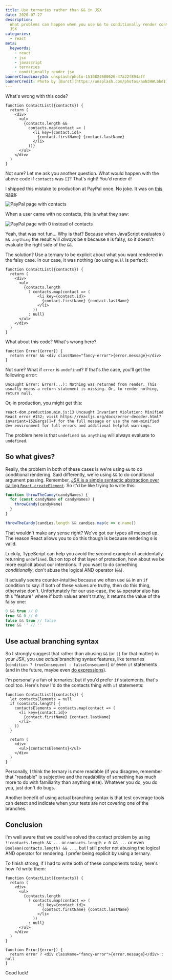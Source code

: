 ```yaml
---
title: Use ternaries rather than && in JSX
date: 2020-07-27
description:
  What problems can happen when you use && to conditionally render content in
  JSX
categories:
  - react
meta:
  keywords:
    - react
    - jsx
    - javascript
    - ternaries
    - conditionally render jsx
bannerCloudinaryId: unsplash/photo-1516824600626-47a22f894aff
bannerCredit: Photo by [Burst](https://unsplash.com/photos/aoN3HWLbhdI)
---
```


What's wrong with this code?

```tsx
function ContactList({contacts}) {
  return (
    <div>
      <ul>
        {contacts.length &&
          contacts.map(contact => (
            <li key={contact.id}>
              {contact.firstName} {contact.lastName}
            </li>
          ))}
      </ul>
    </div>
  )
}
```

Not sure? Let me ask you another question. What would happen with the above code
if `contacts` was `[]`? That's right! You'd render `0`!

I shipped this mistake to production at PayPal once. No joke. It was on
[this page](https://www.paypal.com/myaccount/transfer/homepage):

![PayPal page with contacts](https://res.cloudinary.com/kentcdodds-com/image/upload/v1625033483/kentcdodds.com/content/blog/use-ternaries-rather-than-and-and-in-jsx/contacts.png)

When a user came with no contacts, this is what they saw:

![PayPal page with 0 instead of contacts](https://res.cloudinary.com/kentcdodds-com/image/upload/v1625033483/kentcdodds.com/content/blog/use-ternaries-rather-than-and-and-in-jsx/no-contacts.png)

Yeah, that was not fun... Why is that? Because when JavaScript evaluates
`0 && anything` the result will _always_ be `0` because `0` is falsy, so it
doesn't evaluate the right side of the `&&`.

The solution? Use a ternary to be explicit about what you want rendered in the
falsy case. In our case, it was nothing (so using `null` is perfect):

```tsx
function ContactList({contacts}) {
  return (
    <div>
      <ul>
        {contacts.length
          ? contacts.map(contact => (
              <li key={contact.id}>
                {contact.firstName} {contact.lastName}
              </li>
            ))
          : null}
      </ul>
    </div>
  )
}
```

What about this code? What's wrong here?

```tsx
function Error({error}) {
  return error && <div className="fancy-error">{error.message}</div>
}
```

Not sure? What if `error` is `undefined`? If that's the case, you'll get the
following error:

```
Uncaught Error: Error(...): Nothing was returned from render. This usually means a return statement is missing. Or, to render nothing, return null.
```

Or, in production, you might get this:

```
react-dom.production.min.js:13 Uncaught Invariant Violation: Minified React error #152; visit https://reactjs.org/docs/error-decoder.html?invariant=152&args[]=f for the full message or use the non-minified dev environment for full errors and additional helpful warnings.
```

The problem here is that `undefined && anything` will always evaluate to
`undefined`.

## So what gives?

Really, the problem in both of these cases is we're using `&&` to do conditional
rendering. Said differently, we're using `&&` to do conditional argument
passing. Remember,
[JSX is a simple syntactic abstraction over calling `React.createElement`](/blog/what-is-jsx).
So it'd be like trying to write this:

```js
function throwTheCandy(candyNames) {
  for (const candyName of candyNames) {
    throwCandy(candyName)
  }
}

throwTheCandy(candies.length && candies.map(c => c.name))
```

That wouldn't make any sense right? We've got our types all messed up. The
reason React allows you to do this though is because rendering `0` is valid.

Luckily, TypeScript can help you avoid the second example of accidentally
returning `undefined`. But on top of that layer of protection, how about we be
more explicit about our intentions. If you want to do something _conditionally_,
don't abuse the logical AND operator (`&&`).

It actually seems counter-intuitive because we often use `&&` in an `if`
condition to say: if both of these values are truthy, then do this thing,
otherwise don't. Unfortunately for our use-case, the `&&` operator also has this
"feature" where if both values aren't truthy, it returns the value of the falsy
one:

```js
0 && true // 0
true && 0 // 0
false && true // false
true && '' // ''
```

## Use actual branching syntax

So I strongly suggest that rather than abusing `&&` (or `||` for that matter) in
your JSX, you use _actual_ branching syntax features, like ternaries
(`condition ? trueConsequent : falseConsequent`) or even `if` statements (and in
the future, maybe even
[do expressions](https://github.com/tc39/proposal-do-expressions)).

I'm personally a fan of ternaries, but if you'd prefer `if` statements, that's
cool too. Here's how I'd do the contacts thing with `if` statements:

```tsx
function ContactList({contacts}) {
  let contactsElements = null
  if (contacts.length) {
    contactsElements = contacts.map(contact => (
      <li key={contact.id}>
        {contact.firstName} {contact.lastName}
      </li>
    ))
  }

  return (
    <div>
      <ul>{contactsElements}</ul>
    </div>
  )
}
```

Personally, I think the ternary is more readable (if you disagree, remember that
"readable" is subjective and the readability of something has much more to do
with familiarity than anything else). Whatever you do, you do you, just don't do
bugs.

Another benefit of using actual branching syntax is that test coverage tools can
detect and indicate when your tests are not covering one of the branches.

## Conclusion

I'm well aware that we could've solved the contact problem by using
`!!contacts.length && ...` or `contacts.length > 0 && ...` or even
`Boolean(contacts.length) && ...`, but I still prefer not abusing the logical
AND operator for rendering. I prefer being explicit by using a ternary.

To finish strong, if I had to write both of these components today, here's how
I'd write them:

```tsx
function ContactList({contacts}) {
  return (
    <div>
      <ul>
        {contacts.length
          ? contacts.map(contact => (
              <li key={contact.id}>
                {contact.firstName} {contact.lastName}
              </li>
            ))
          : null}
      </ul>
    </div>
  )
}
```

```tsx
function Error({error}) {
  return error ? <div className="fancy-error">{error.message}</div> : null
}
```

Good luck!
